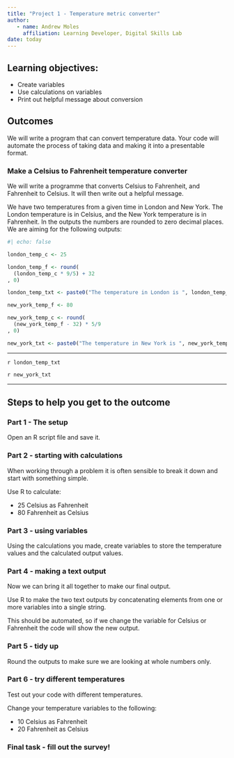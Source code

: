 ```yaml
---
title: "Project 1 - Temperature metric converter"
author:
   - name: Andrew Moles
     affiliation: Learning Developer, Digital Skills Lab
date: today
---
```


## Learning objectives:
- Create variables
- Use calculations on variables
- Print out helpful message about conversion


## Outcomes

We will write a program that can convert temperature data. Your code will automate the process of taking data and making it into a presentable format. 

### Make a Celsius to Fahrenheit temperature converter

We will write a programme that converts Celsius to Fahrenheit, and Fahrenheit to Celsius. It will then write out a helpful message. 

We have two temperatures from a given time in London and New York. The London temperature is in Celsius, and the New York temperature is in Fahrenheit. In the outputs the numbers are rounded to zero decimal places. We are aiming for the following outputs: 

```r
#| echo: false

london_temp_c <- 25

london_temp_f <- round(
  (london_temp_c * 9/5) + 32
, 0)

london_temp_txt <- paste0("The temperature in London is ", london_temp_c, "°C, which is ", london_temp_f, "°F")

new_york_temp_f <- 80

new_york_temp_c <- round(
  (new_york_temp_f - 32) * 5/9
, 0)

new_york_txt <- paste0("The temperature in New York is ", new_york_temp_f, "°F, which is ", new_york_temp_c, "°C")
```

******

`r london_temp_txt`

`r new_york_txt`

******

## Steps to help you get to the outcome

### Part 1 - The setup
Open an R script file and save it.

### Part 2 - starting with calculations

When working through a problem it is often sensible to break it down and start with something simple. 

Use R to calculate:

- 25 Celsius as Fahrenheit  
- 80 Fahrenheit as Celsius

### Part 3 - using variables

Using the calculations you made, create variables to store the temperature values and the calculated output values.  

### Part 4 - making a text output

Now we can bring it all together to make our final output. 

Use R to make the two text outputs by concatenating elements from one or more variables into a single string.

This should be automated, so if we change the variable for Celsius or Fahrenheit the code will show the new output. 

### Part 5 - tidy up

Round the outputs to make sure we are looking at whole numbers only. 

### Part 6 - try different temperatures

Test out your code with different temperatures. 

Change your temperature variables to the following:

- 10 Celsius as Fahrenheit  
- 20 Fahrenheit as Celsius


### Final task - fill out the survey!

